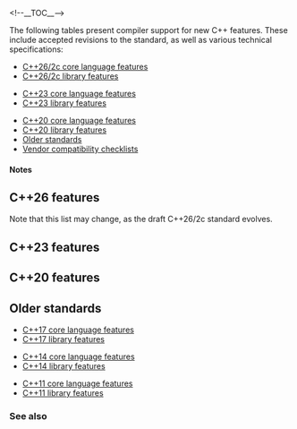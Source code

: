 {{title|C++ compiler support}}
{{cpp/compiler support/navbar}}
{{fmbox|text=This page is maintained as best-effort and may lag behind most recent compiler releases. If you see something is out-of-date, please help us by updating it!}}

&lt;!--__TOC__--&gt;

The following tables present compiler support for new C++ features. These include accepted revisions to the standard, as well as various technical specifications:
{{include editlink|cpp/compiler support/26}}
* [[#cpp26|C++26/2c core language features]]
* [[#C++26 library features|C++26/2c library features]]
{{include editlink|cpp/compiler support/23}}
* [[#cpp23|C++23 core language features]]
* [[#C++23 library features|C++23 library features]]
{{include editlink|cpp/compiler support/20}}
* [[#cpp20|C++20 core language features]]
* [[#C++20 library features|C++20 library features]]
* [[#Older standards|Older standards]]
* [[cpp/compiler support/vendors|Vendor compatibility checklists]]

====Notes====
{{petty|{{cpp/compiler support/note}}}}

{{anchor|cpp26}}

==C++26 features==

Note that this list may change, as the draft C++26/2c standard evolves.

{{include editlink|cpp/compiler support/26}}
{{cpp/compiler support/26}}

{{anchor|cpp23}}

==C++23 features==

{{include editlink|cpp/compiler support/23}}
{{cpp/compiler support/23}}

{{anchor|cpp20}}

==C++20 features==

{{include editlink|cpp/compiler support/20}}
{{cpp/compiler support/20}}

==Older standards==

{{include editlink|cpp/compiler support/17}}
* [[cpp/compiler_support/17|C++17 core language features]]
* [[cpp/compiler_support/17#C++17 library features|C++17 library features]]
{{include editlink|cpp/compiler support/14}}
* [[cpp/compiler_support/14|C++14 core language features]]
* [[cpp/compiler_support/14#C++14 library features|C++14 library features]]
{{include editlink|cpp/compiler support/11}}
* [[cpp/compiler_support/11|C++11 core language features]]
* [[cpp/compiler_support/11#C++11 library features|C++11 library features]]

===See also===
{{dsc begin}}
{{dsc|[[cpp/feature_test|'''Feature testing''']] {{mark c++20}}|A set of preprocessor macros to test the corresponding to C++ language and library features}}
{{dsc see c|c/compiler support|compiler support|nomono=true}}
{{dsc end}}

{{langlinks|es|ja|pl|pt|ru|zh}}